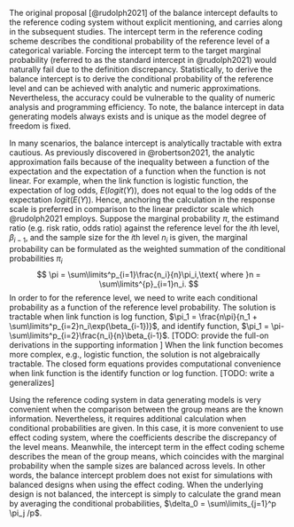 The original proposal [@rudolph2021] of the balance intercept defaults to the reference coding system without explicit mentioning, and carries along in the subsequent studies. The intercept term in the reference coding scheme describes the conditional probability of the reference level of a categorical variable. Forcing the intercept term to the target marginal probability (referred to as the standard intercept in @rudolph2021) would naturally fail due to the definition discrepancy. Statistically, to derive the balance intercept is to derive the conditional probability of the reference level and can be achieved with analytic and numeric approximations. Nevertheless, the accuracy could be vulnerable to the quality of numeric analysis and programming efficiency. To note, the balance intercept in data generating models always exists and is unique as the model degree of freedom is fixed.

In many scenarios, the balance intercept is analytically tractable with extra cautious. As previously discovered in @robertson2021, the analytic approximation fails because of the inequality between a function of the expectation and the expectation of a function when the function is not linear. For example, when the link function is logistic function, the expectation of log odds, $E(logit(Y))$, does not equal to the log odds of the expectation $logit(E(Y))$. Hence, anchoring the calculation in the response scale is preferred in comparison to the linear predictor scale which @rudolph2021 employs. Suppose the marginal probability $\pi$, the estimand ratio (e.g. risk ratio, odds ratio) against the reference level for the $i$th level, $\beta_{i-1}$, and the sample size for the $i$th level $n_i$ is given,  the marginal probability can be formulated as the weighted summation of the conditional probabilities $\pi_i$
$$
  \pi = \sum\limits^p_{i=1}\frac{n_i}{n}\pi_i,\text{ where }n = \sum\limits^{p}_{i=1}n_i.
$$
In order to for the reference level, we need to write each conditional probability as a function of the reference level probability. The solution is tractable when link function is log function, $\pi_1 = \frac{n\pi}{n_1 + \sum\limits^p_{i=2}n_i\exp(\beta_{i-1})}$, and identify function, $\pi_1 = \pi-\sum\limits^p_{i=2}\frac{n_i}{n}\beta_{i-1}$. [TODO: provide the full-on derivations in the supporting information ] When the link function becomes more complex, e.g., logistic function, the solution is not algebraically tractable. The closed form equations provides computational convenience when link function is the identify function or log function. [TODO: write a generalizes]

<!-- following $\pi_j = g^{-1}(g(\pi_1)+\beta_{j-1})$ on multiplicative scale and $\pi_j = g^{-1}(g(\pi_1)+\beta_{j-1})$ on additive scale where $g$ is the link function. -->

Using the reference coding system in data generating models is very convenient when the comparison between the group means are the known information. Nevertheless, it requires additional calculation when conditional probabilities are given. In this case, it is more convenient to use effect coding system, where the coefficients describe the discrepancy of the level means. Meanwhile, the intercept term in the effect coding scheme describes the mean of the group means, which coincides with the marginal probability when the sample sizes are balanced across levels. In other words, the balance intercept problem does not exist for simulations with balanced designs when using the effect coding. When the underlying design is not balanced, the intercept is simply to calculate the grand mean by averaging the conditional probabilities, $\delta_0 = \sum\limits_{j=1}^p \pi_j /p$.
